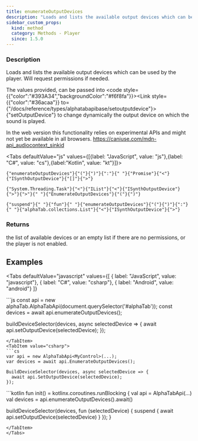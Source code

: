 ```yaml
---
title: enumerateOutputDevices
description: "Loads and lists the available output devices which can be used by the player."
sidebar_custom_props:
  kind: method
  category: Methods - Player
  since: 1.5.0
---
```



<SinceBadge since="1.5.0" />

### Description
Loads and lists the available output devices which can be used by the player. Will request permissions if needed.

The values provided, can be passed into <code style={{"color":"#393A34","backgroundColor":"#f6f8fa"}}><Link style={{"color":"#36acaa"}} to={"/docs/reference/types/alphatabapibase/setoutputdevice"}>{"setOutputDevice"}</Link></code> to change dynamically the output device on which
the sound is played.

In the web version this functionality relies on experimental APIs and might not yet be available in all browsers. https://caniuse.com/mdn-api_audiocontext_sinkid

<Tabs defaultValue="js" values={[{label: "JavaScript", value: "js"},{label: "C#", value: "cs"},{label:"Kotlin", value: "kt"}]}>
<TabItem value="js">
<div className="codeBlockContainer"><div className="codeBlockContent"><pre className="codeBlock"><code className="codeBlockLines" style={{"color":"#393A34","backgroundColor":"#f6f8fa"}}><span style={{"color":"#36acaa"}}>{"enumerateOutputDevices"}</span><span style={{"color":"#393A34"}}>{"("}</span><span style={{"color":"#393A34"}}>{")"}</span><span style={{"color":"#393A34"}}>{":"}</span><span style={{"color":"#393A34","backgroundColor":"#f6f8fa"}}>{" "}</span><span style={{"color":"#36acaa"}}>{"Promise"}</span><span style={{"color":"#393A34"}}>{"<"}</span><Link style={{"color":"#36acaa"}} to={"/docs/reference/types/synth/isynthoutputdevice/"}>{"ISynthOutputDevice"}</Link><span style={{"color":"#393A34"}}>{"[]"}</span><span style={{"color":"#393A34"}}>{">"}</span></code></pre></div></div>
</TabItem>
<TabItem value="cs">
<div className="codeBlockContainer"><div className="codeBlockContent"><pre className="codeBlock"><code className="codeBlockLines" style={{"color":"#393A34","backgroundColor":"#f6f8fa"}}><Link style={{"color":"#36acaa"}} to={"https://learn.microsoft.com/en-us/dotnet/api/system.threading.tasks.task-1"}>{"System.Threading.Task"}</Link><span style={{"color":"#393A34"}}>{"<"}</span><Link style={{"color":"#36acaa"}} to={"https://learn.microsoft.com/en-us/dotnet/api/system.collections.ilist"}>{"IList"}</Link><span style={{"color":"#393A34"}}>{"<"}</span><Link style={{"color":"#36acaa"}} to={"/docs/reference/types/synth/isynthoutputdevice/"}>{"ISynthOutputDevice"}</Link><span style={{"color":"#393A34"}}>{">"}</span><span style={{"color":"#393A34"}}>{">"}</span><span style={{"color":"#393A34","backgroundColor":"#f6f8fa"}}>{" "}</span><span style={{"color":"#36acaa"}}>{"EnumerateOutputDevices"}</span><span style={{"color":"#393A34"}}>{"("}</span><span style={{"color":"#393A34"}}>{")"}</span></code></pre></div></div>
</TabItem>
<TabItem value="kt">
<div className="codeBlockContainer"><div className="codeBlockContent"><pre className="codeBlock"><code className="codeBlockLines" style={{"color":"#393A34","backgroundColor":"#f6f8fa"}}><span style={{"color":"#36acaa"}}>{"suspend"}</span><span style={{"color":"#393A34","backgroundColor":"#f6f8fa"}}>{" "}</span><span style={{"color":"#36acaa"}}>{"fun"}</span><span style={{"color":"#393A34","backgroundColor":"#f6f8fa"}}>{" "}</span><span style={{"color":"#36acaa"}}>{"enumerateOutputDevices"}</span><span style={{"color":"#393A34"}}>{"("}</span><span style={{"color":"#393A34"}}>{")"}</span><span style={{"color":"#393A34"}}>{":"}</span><span style={{"color":"#393A34","backgroundColor":"#f6f8fa"}}>{" "}</span><span style={{"color":"#36acaa"}}>{"alphaTab.collections.List"}</span><span style={{"color":"#393A34"}}>{"<"}</span><Link style={{"color":"#36acaa"}} to={"/docs/reference/types/synth/isynthoutputdevice/"}>{"ISynthOutputDevice"}</Link><span style={{"color":"#393A34"}}>{">"}</span></code></pre></div></div>
</TabItem>
</Tabs>

### Returns 
the list of available devices or an empty list if there are no permissions, or the player is not enabled. 


## Examples

<Tabs
    defaultValue="javascript"
    values={[
      { label: "JavaScript", value: "javascript"},
      { label: "C#", value: "csharp"},
      { label: "Android", value: "android"}
    ]}
>
<TabItem value="javascript">
```js
const api = new alphaTab.AlphaTabApi(document.querySelector('#alphaTab'));
const devices = await api.enumerateOutputDevices();

buildDeviceSelector(devices, async selectedDevice => {
  await api.setOutputDevice(selectedDevice);
});
```
</TabItem>
<TabItem value="csharp">
```cs
var api = new AlphaTabApi<MyControl>(...);
var devices = await api.EnumerateOutputDevices();

BuildDeviceSelector(devices, async selectedDevice => {
  await api.SetOutputDevice(selectedDevice);
});
```
</TabItem>
<TabItem value="android">
```kotlin
fun init() = kotlinx.coroutines.runBlocking {
  val api = AlphaTabApi<MyControl>(...)
  val devices = api.enumerateOutputDevices().await()

  buildDeviceSelector(devices, fun (selectedDevice) {
    suspend {
      await api.setOutputDevice(selectedDevice)
    }
  });
}
```
</TabItem>
</Tabs>
